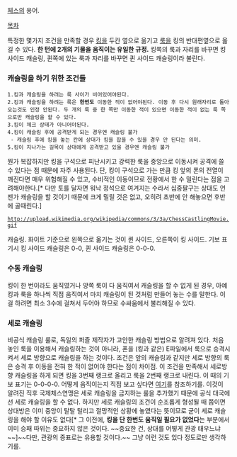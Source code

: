[[체스]]의 용어.

[[목차]]

특정한 몇가지 조건을 만족할 경우 [[킹]]을 두칸 옆으로 옮기고 [[룩]]을 킹의 반대편옆으로 옮길 수 있다. '''한 턴에 2개의 기물을 움직이는 유일한 규정.''' 킹쪽의 룩과 자리를 바꾸면 킹 사이드 캐슬링, 퀸쪽에 있는 룩과 자리를 바꾸면 퀸 사이드 캐슬링이라 불린다.

=== 캐슬링을 하기 위한 조건들 ===
 1.킹과 캐슬링을 하려는 룩 사이가 비어있어야된다.
 2.킹과 캐슬링을 하려는 룩은 '''한번도''' 이동한 적이 없어야된다. 이동 후 다시 원래자리로 돌아오는것도 인정 안된다. 두 개의 룩 중 한 쪽만 이동한 적이 있으면 이동한 적이 없는 룩 쪽으로만 캐슬링을 할 수 있다.
 3.킹이 체크 상태가 아니어야된다.
 4.킹이 캐슬링 후에 공격받게 되는 경우엔 캐슬링 불가
  - 캐슬링 후에 킹을 놓는 칸에 상대가 킹을 잡을 수 있을 경우 안 된다는 의미.
 5.킹이 지나가는 길목이 상대에게 공격받고 있을 경우엔 캐슬링 불가

뭔가 복잡하지만 킹을 구석으로 피난시키고 강력한 룩을 중앙으로 이동시켜 공격에 쓸 수 있다는 점 때문에 자주 사용된다. 단, 킹이 구석으로 가는 만큼 킹 앞의 폰의 전열이 깨진다면 매우 위험해질 수 있고, 수비적인 이동이므로 전황에서 한 수 밀린다는 점을 고려해야한다.[* 다만 토를 달자면 워낙 정석으로 여겨지는 수라서 십중팔구는 상대도 언젠가 캐슬링을 할 것이기 때문에 크게 밀릴 것은 없고, 오히려 초반에 안 해놓으면 후반에 골때린다.]
 http://upload.wikimedia.org/wikipedia/commons/3/3a/ChessCastlingMovie.gif
캐슬링. 화이트 기준으로 왼쪽으로 옮기는 것이 퀸 사이드, 오른쪽이 킹 사이드. 기보 표기시 킹 사이드 캐슬링은 0-0, 퀸 사이드 캐슬링은 0-0-0.

=== 수동 캐슬링 ===
킹이 한 번이라도 움직였거나 양쪽 룩이 다 움직여서 캐슬링을 할 수 없게 된 경우, 아예 킹과 룩을 하나씩 직접 움직여서 마치 캐슬링이 된 것처럼 만들어 놓는 수를 말한다. 이걸 하려면 최소 3수에 걸쳐서 두어야 하므로 수싸움에서 불리해질 수 있다.

=== 세로 캐슬링 ===
비공식 캐슬링 룰로, 독일의 퍼즐 제작자가 고안한 캐슬링 방법으로 알려져 있다. 처음 놓인 룩을 이용해서 캐슬링하는 것이 아니라, 폰을 (킹과 같은) E파일에서 룩으로 승격시켜서 세로 방향으로 캐슬링을 하는 것이다. 조건은 앞의 캐슬링과 같지만 세로 방향의 룩은 승격 후 이동을 전혀 한 적이 없어야 한다는 점이 차이점. 이 조건을 만족해서 세로방향 캐슬링을 하게 되면 킹을 3번째 랭크로 올리고 룩을 2번째 랭크로 내린다. 이 때의 기보 표기는 0-0-0-0. 어떻게 움직이는지 직접 보고 싶다면 [http://de.wikipedia.org/wiki/Pam-Krabb%C3%A9-Rochade 여기]를 참조하기를.
이것이 알려진 직후 국제체스연맹은 세로 캐슬링을 금지하는 룰을 추가했기 때문에 공식 대국에선 세로 캐슬링을 할 수 없다. 하지만 세로 캐슬링의 조건이 순조롭게 형성될 때 쯤이면 상대방은 이미 중앙이 탈탈 털리고 절망적인 상황에 놓였다는 뜻이므로 굳이 세로 캐슬링을 해야 할 이유도 없다[* 그 이전에, '''킹을 단 한번도 움직일 필요가 없었다'''는 부분에서 이미 승패 따위는 중요하지 않은 것이다. ~~중요한 건, 상대를 어떻게 관광 태우느냐~~]~~다만, 관광의 증표로는 유용할 것이다.~~ 그냥 이런 것도 있다 정도로만 생각하기를.
